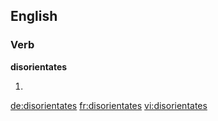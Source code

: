 ==English==

===Verb===
'''disorientates'''

# {{en-third-person singular of|disorientate}}

[[de:disorientates]]
[[fr:disorientates]]
[[vi:disorientates]]